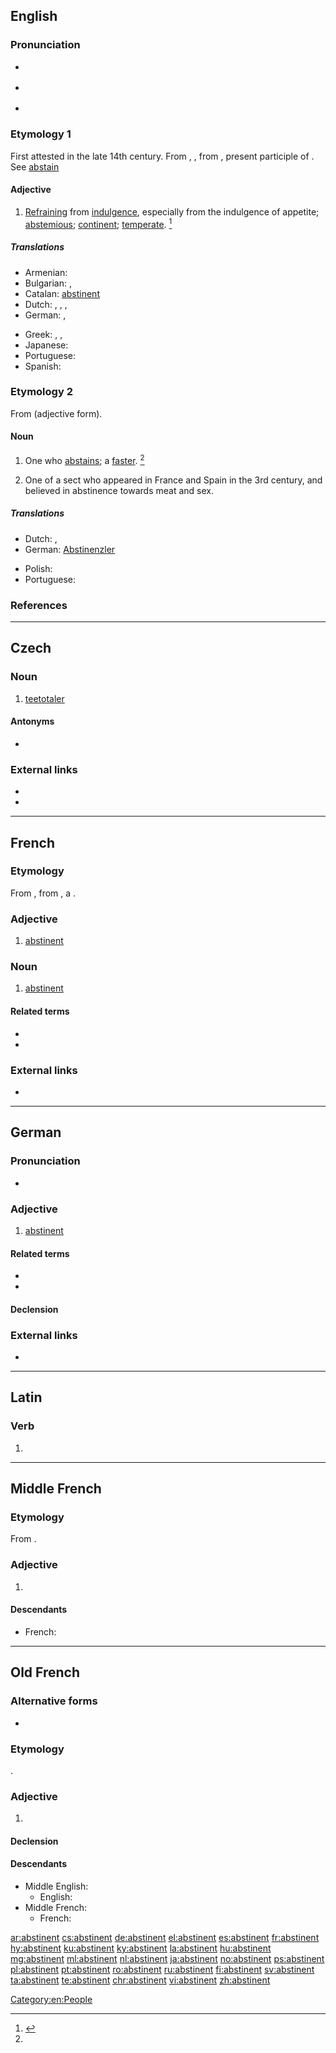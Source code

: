 {{also|Abstinent}}
==English==

===Pronunciation===
* {{a|US}} {{IPA|/ˈæb.stɪ.nn̩t/|lang=en}}
* {{a|US}} {{IPA|/ˈæb.stə.nn̩t/|lang=en}}
* {{audio|en-us-abstinent.ogg|Audio (US)|lang=en}}

===Etymology 1===
First attested in the late 14th century. From {{inh|en|enm|-}}, {{bor|en|fro|abstinent|nocap=1}}, from {{der|en|la|abstinēns}}, present participle of {{m|la|abstineō}}. See [[abstain]]

====Adjective====
{{en-adj}}

# [[refraining|Refraining]] from [[indulgence]], especially from the indulgence of appetite; [[abstemious]]; [[continent]]; [[temperate]]. {{defdate|First attested around 1350 to 1470.}}<ref name=SOED>{{R:SOED5|page=10}}</ref>
#: {{rfquotek|Beaumont and Fletcher}}

=====Translations=====
{{trans-top|refraining from indulgence}}
* Armenian: {{t+|hy|ժուժկալ|sc=Armn}}
* Bulgarian: {{t+|bg|въздържан}}, {{t+|bg|умерен}}
* Catalan: [[abstinent#Catalan|abstinent]]
* Dutch: {{t|nl|zich onthoudend}}, {{t+|nl|matig}}, {{t+|nl|bescheiden}}, {{t+|nl|sober}}
* German: {{t+|de|abstinent}} {{gloss|mostly when referring to alcohol or smoking}}, {{t+|de|enthaltsam}} {{gloss|sexually abstinent, celibate}}
{{trans-mid}}
* Greek: {{t+|el|εγκρατής|m|f|sc=Grek}}, {{t+|el|λιτοδίαιτος|m|sc=Grek}}, {{t+|el|νηστευτής|m|sc=Grek}}
* Japanese: {{t+|ja|禁欲|tr=kinyoku}}
* Portuguese: {{t|pt|abstinente}}
* Spanish: {{t+|es|abstinente}}
{{trans-bottom}}

===Etymology 2===
From {{etyl|enm|en}} {{m|enm|abstinent}} (adjective form).

====Noun====
{{en-noun}}

# One who [[abstain]]s; a [[faster]]. {{defdate|First attested around 1350 to 1470.}}<ref name=SOED/>
# {{lb|en|usually|capitalized|religion|historical}} One of a sect who appeared in France and Spain in the 3rd century, and believed in abstinence towards meat and sex.

=====Translations=====
{{trans-top|one who abstains}}
* Dutch: {{t+|nl|abstinent|m}}, {{t|nl|onthouder|m}}
* German: [[Abstinenzler]] {{g|m}} {{qualifier|often pejorative}}
{{trans-mid}}
* Polish: {{t+|pl|abstynent|m-pr}} {{qualifier|often associated with alcohol}}
* Portuguese: {{t|pt|abstinente|m|f}}
{{trans-bottom}}

===References===
<references/>

[[Category:en:People]]

----

==Czech==

===Noun===
{{cs-noun|g=m}}

# [[teetotaler]] {{gloss|person who completely abstains from alcohol}}

====Antonyms====
* {{l|cs|pijan}}

===External links===
* {{R:PSJC}}
* {{R:SSJC}}

----

==French==

===Etymology===
From {{inh|fr|frm|abstinent}}, from {{inh|fr|fro|abstinent}}, a {{bor|fr|la|abstinens|abstinens, abstinentem|nocap=1}}.

===Adjective===
{{fr-adj}}

# [[abstinent#English|abstinent]]

===Noun===
{{fr-noun|m}}

# [[abstinent#English|abstinent]]

====Related terms====
* {{l|fr|abstinence}}
* {{l|fr|abstenir}}

===External links===
* {{R:TLFi}}

----

==German==

===Pronunciation===
* {{audio|De-abstinent.ogg|Audio|lang=de}}

===Adjective===
{{de-adj|abstinenter|abstinentesten}}

# [[abstinent#English|abstinent]]

====Related terms====
* {{l|de|Abstinenz}}
* {{l|de|Abstinenzler}}

====Declension====
{{de-decl-adj|abstinent|abstinenter|abstinentst}}

===External links===
* {{R:Duden}}

----

==Latin==

===Verb===
{{la-verb-form|abstinent}}

# {{inflection of|abstineō||3|p|pres|actv|indc|lang=la}}

----

==Middle French==

===Etymology===
From {{inh|frm|fro|abstinent}}.

===Adjective===
{{frm-adj}}

# {{l|en|abstinent}}

====Descendants====
* French: {{l|fr|abstinent}}
----

==Old French==

===Alternative forms===
* {{l|fro|abstenent}}

===Etymology===
{{bor|fro|la|abstinens|abstinens, abstinentem}}.

===Adjective===
{{fro-adj|mf|f2=abstinente}}

# {{l|en|abstinent}}

====Declension====
{{fro-decl-adj|ssm=abstinens|pm=abstinens}}

====Descendants====
* Middle English: {{l|enm|abstinent}}
** English: {{l|en|abstinent}}
* Middle French: {{l|frm|abstinent}}
** French: {{l|fr|abstinent}}

[[ar:abstinent]]
[[cs:abstinent]]
[[de:abstinent]]
[[el:abstinent]]
[[es:abstinent]]
[[fr:abstinent]]
[[hy:abstinent]]
[[ku:abstinent]]
[[ky:abstinent]]
[[la:abstinent]]
[[hu:abstinent]]
[[mg:abstinent]]
[[ml:abstinent]]
[[nl:abstinent]]
[[ja:abstinent]]
[[no:abstinent]]
[[ps:abstinent]]
[[pl:abstinent]]
[[pt:abstinent]]
[[ro:abstinent]]
[[ru:abstinent]]
[[fi:abstinent]]
[[sv:abstinent]]
[[ta:abstinent]]
[[te:abstinent]]
[[chr:abstinent]]
[[vi:abstinent]]
[[zh:abstinent]]